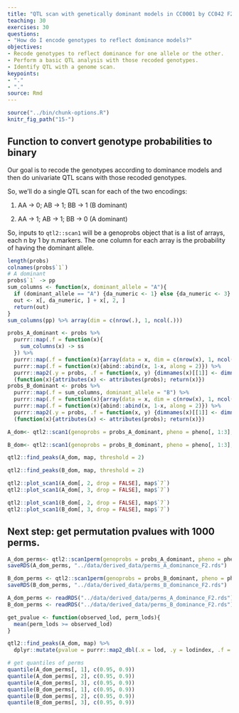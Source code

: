 ```yaml
---
title: "QTL scan with genetically dominant models in CC0001 by CC042 F2 mice"
teaching: 30
exercises: 30
questions:
- "How do I encode genotypes to reflect dominance models?"
objectives:
- Recode genotypes to reflect dominance for one allele or the other.
- Perform a basic QTL analysis with those recoded genotypes.
- Identify QTL with a genome scan.
keypoints:
- "."
- "."
source: Rmd
---
```


```r
source("../bin/chunk-options.R")
knitr_fig_path("15-")
```


## Function to convert genotype probabilities to binary

Our goal is to recode the genotypes according to dominance models and then do univariate QTL scans with those recoded genotypes.

So, we'll do a single QTL scan for each of the two encodings:

1. AA -> 0; AB -> 1; BB -> 1 (B dominant)

2. AA -> 1; AB -> 1; BB -> 0 (A dominant)

So, inputs to `qtl2::scan1` will be a genoprobs object that is a list of arrays, each n by 1 by n.markers. The one column for each array is the probability of having the dominant allele.

```r
length(probs)
colnames(probs$`1`)
# A dominant
probs$`1` -> pp
sum_columns <- function(x, dominant_allele = "A"){
  if (dominant_allele == "A") {da_numeric <- 1} else {da_numeric <- 3}
  out <- x[, da_numeric, ] + x[, 2, ]
  return(out)
}
sum_columns(pp) %>% array(dim = c(nrow(.), 1, ncol(.)))

probs_A_dominant <- probs %>%
  purrr::map(.f = function(x){
    sum_columns(x) -> ss
  }) %>%
  purrr::map(.f = function(x){array(data = x, dim = c(nrow(x), 1, ncol(x)))}) %>%
  purrr::map(.f = function(x){abind::abind(x, 1-x, along = 2)}) %>%
  purrr::map2(.y = probs, .f = function(x, y) {dimnames(x)[[1]] <- dimnames(y)[[1]]; dimnames(x)[[2]] <- c("dominant_allele", "recessive_allele"); dimnames(x)[[3]] <- dimnames(y)[[3]]; return(x)}) %>%
  (function(x){attributes(x) <- attributes(probs); return(x)})
probs_B_dominant <- probs %>%
  purrr::map(.f = sum_columns, dominant_allele = "B") %>%
  purrr::map(.f = function(x){array(data = x, dim = c(nrow(x), 1, ncol(x)))}) %>%
  purrr::map(.f = function(x){abind::abind(x, 1-x, along = 2)}) %>%
  purrr::map2(.y = probs, .f = function(x, y) {dimnames(x)[[1]] <- dimnames(y)[[1]]; dimnames(x)[[2]] <- c("dominant_allele", "recessive_allele"); dimnames(x)[[3]] <- dimnames(y)[[3]]; return(x)}) %>%
  (function(x){attributes(x) <- attributes(probs); return(x)})

```

```r
A_dom<- qtl2::scan1(genoprobs = probs_A_dominant, pheno = pheno[, 1:3], addcovar = cbind(batch, pheno$sex), kinship = kinship, reml = TRUE, cores = 0)
```

```r
B_dom<- qtl2::scan1(genoprobs = probs_B_dominant, pheno = pheno[, 1:3], addcovar = cbind(batch, pheno$sex), kinship = kinship, reml = TRUE, cores = 0)
```

```r
qtl2::find_peaks(A_dom, map, threshold = 2)
```

```r
qtl2::find_peaks(B_dom, map, threshold = 2)
```

```r
qtl2::plot_scan1(A_dom[, 2, drop = FALSE], map$`7`)
qtl2::plot_scan1(A_dom[, 3, drop = FALSE], map$`7`)
```

```r
qtl2::plot_scan1(B_dom[, 2, drop = FALSE], map$`7`)
qtl2::plot_scan1(B_dom[, 3, drop = FALSE], map$`7`)
```




## Next step: get permutation pvalues with 1000 perms.

```r
A_dom_perms<- qtl2::scan1perm(genoprobs = probs_A_dominant, pheno = pheno[, 1:3], addcovar = cbind(batch, pheno$sex), kinship = kinship, reml = TRUE, cores = 0, n_perm = 1000)
saveRDS(A_dom_perms, "../data/derived_data/perms_A_dominance_F2.rds")
```

```r
B_dom_perms <- qtl2::scan1perm(genoprobs = probs_B_dominant, pheno = pheno[, 1:3], addcovar = cbind(batch, pheno$sex), kinship = kinship, reml = TRUE, cores = 0, n_perm = 1000)
saveRDS(B_dom_perms, "../data/derived_data/perms_B_dominance_F2.rds")
```

```r
A_dom_perms <- readRDS("../data/derived_data/perms_A_dominance_F2.rds")
B_dom_perms <- readRDS("../data/derived_data/perms_B_dominance_F2.rds")
```

```r
get_pvalue <- function(observed_lod, perm_lods){
  mean(perm_lods >= observed_lod)
}

qtl2::find_peaks(A_dom, map) %>%
  dplyr::mutate(pvalue = purrr::map2_dbl(.x = lod, .y = lodindex, .f = function(x, y) get_pvalue(x, A_dom_perms[ , y])))

```

```r
# get quantiles of perms
quantile(A_dom_perms[, 1], c(0.95, 0.9))
quantile(A_dom_perms[, 2], c(0.95, 0.9))
quantile(A_dom_perms[, 3], c(0.95, 0.9))
quantile(B_dom_perms[, 1], c(0.95, 0.9))
quantile(B_dom_perms[, 2], c(0.95, 0.9))
quantile(B_dom_perms[, 3], c(0.95, 0.9))
```

